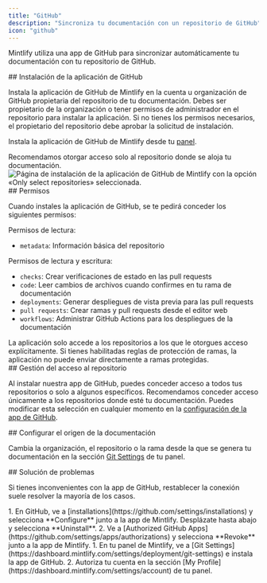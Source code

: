 ```yaml
---
title: "GitHub"
description: "Sincroniza tu documentación con un repositorio de GitHub"
icon: "github"
---
```


Mintlify utiliza una app de GitHub para sincronizar automáticamente tu documentación con tu repositorio de GitHub.



<div id="installing-the-github-app">
  ## Instalación de la aplicación de GitHub
</div>

Instala la aplicación de GitHub de Mintlify en la cuenta u organización de GitHub propietaria del repositorio de tu documentación. Debes ser propietario de la organización o tener permisos de administrador en el repositorio para instalar la aplicación. Si no tienes los permisos necesarios, el propietario del repositorio debe aprobar la solicitud de instalación.

Instala la aplicación de GitHub de Mintlify desde tu [panel](https://dashboard.mintlify.com/settings/organization/github-app).

<Tip>
Recomendamos otorgar acceso solo al repositorio donde se aloja tu documentación.
</Tip>

<Frame>
  <img className="h-80" alt="Página de instalación de la aplicación de GitHub de Mintlify con la opción «Only select repositories» seleccionada." src="/images/github/select-repos.png" />
</Frame>



<div id="permissions">
  ## Permisos
</div>

Cuando instales la aplicación de GitHub, se te pedirá conceder los siguientes permisos:

Permisos de lectura:
* `metadata`: Información básica del repositorio

Permisos de lectura y escritura:
* `checks`: Crear verificaciones de estado en las pull requests
* `code`: Leer cambios de archivos cuando confirmes en tu rama de documentación
* `deployments`: Generar despliegues de vista previa para las pull requests
* `pull requests`: Crear ramas y pull requests desde el editor web
* `workflows`: Administrar GitHub Actions para los despliegues de la documentación

<Info>
La aplicación solo accede a los repositorios a los que le otorgues acceso explícitamente. Si tienes habilitadas reglas de protección de ramas, la aplicación no puede enviar directamente a ramas protegidas.
</Info>



<div id="managing-repository-access">
  ## Gestión del acceso al repositorio
</div>

Al instalar nuestra app de GitHub, puedes conceder acceso a todos tus repositorios o solo a algunos específicos. Recomendamos conceder acceso únicamente a los repositorios donde esté tu documentación. Puedes modificar esta selección en cualquier momento en la [configuración de la app de GitHub](https://github.com/apps/mintlify/installations/new).



<div id="configuring-docs-source">
  ## Configurar el origen de la documentación
</div>

Cambia la organización, el repositorio o la rama desde la que se genera tu documentación en la sección [Git Settings](https://dashboard.mintlify.com/settings/deployment/git-settings) de tu panel.



<div id="troubleshooting">
  ## Solución de problemas
</div>

Si tienes inconvenientes con la app de GitHub, restablecer la conexión suele resolver la mayoría de los casos.

<Steps>
  <Step title="Desinstala la app de Mintlify desde GitHub.">
    1. En GitHub, ve a [installations](https://github.com/settings/installations) y selecciona **Configure** junto a la app de Mintlify. Desplázate hasta abajo y selecciona **Uninstall**.
    2. Ve a [Authorized GitHub Apps](https://github.com/settings/apps/authorizations) y selecciona **Revoke** junto a la app de Mintlify.
  </Step>
  <Step title="Vuelve a instalar la app de Mintlify.">
    1. En tu panel de Mintlify, ve a [Git Settings](https://dashboard.mintlify.com/settings/deployment/git-settings) e instala la app de GitHub.
    2. Autoriza tu cuenta en la sección [My Profile](https://dashboard.mintlify.com/settings/account) de tu panel.
  </Step>
</Steps>

